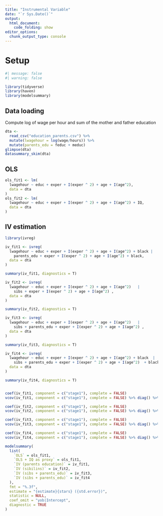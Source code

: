 ```yaml
---
title: "Instrumental Variable"
date: "`r Sys.Date()`"
output: 
  html_document:
    code_folding: show
editor_options: 
  chunk_output_type: console
---
```


# Setup

```r
#| message: false
#| warning: false

library(tidyverse)
library(haven)
library(modelsummary)

```


## Data loading

Compute log of wage per hour and sum of the mother and father education

```r
dta <-
  read_csv("education_parents.csv") %>% 
  mutate(lwagehour = log(wage/hours)) %>% 
  mutate(parents_edu = feduc + meduc)
glimpse(dta)
datasummary_skim(dta)
```

## OLS

```r
ols_fit1 <- lm(
  lwagehour ~ educ + exper + I(exper ^ 2) + age + I(age^2),
  data = dta 
)
ols_fit2 <- lm(
  lwagehour ~ educ + exper + I(exper ^ 2) + age + I(age^2) + IQ,
  data = dta 
)
```


## IV estimation

```r
library(ivreg)

iv_fit1 <- ivreg(
  lwagehour ~ educ + exper + I(exper ^ 2) + age + I(age^2) + black | 
    parents_edu + exper + I(exper ^ 2) + age + I(age^2) + black,
  data = dta 
)

summary(iv_fit1, diagnostics = T)

iv_fit2 <- ivreg(
  lwagehour ~ educ + exper + I(exper ^ 2) + age + I(age^2)   | 
    sibs + exper + I(exper ^ 2) + age + I(age^2) ,
  data = dta 
)

summary(iv_fit2, diagnostics = T)

iv_fit3 <- ivreg(
  lwagehour ~ educ + exper + I(exper ^ 2) + age + I(age^2)   | 
    sibs + parents_edu + exper + I(exper ^ 2) + age + I(age^2) ,
  data = dta 
)

summary(iv_fit3, diagnostics = T)

iv_fit4 <- ivreg(
  lwagehour ~ educ + exper + I(exper ^ 2) + age + I(age^2) + black  | 
    sibs + parents_edu + exper + I(exper ^ 2) + age + I(age^2)  + black,
  data = dta 
)

summary(iv_fit4, diagnostics = T)


coef(iv_fit1, component = c("stage1"), complete = FALSE)
vcov(iv_fit1, component = c("stage1"), complete = FALSE) %>% diag() %>% sqrt()

coef(iv_fit2, component = c("stage1"), complete = FALSE)
vcov(iv_fit2, component = c("stage1"), complete = FALSE) %>% diag() %>% sqrt()

coef(iv_fit3, component = c("stage1"), complete = FALSE)
vcov(iv_fit3, component = c("stage1"), complete = FALSE) %>% diag() %>% sqrt()

coef(iv_fit4, component = c("stage1"), complete = FALSE)
vcov(iv_fit4, component = c("stage1"), complete = FALSE) %>% diag() %>% sqrt()
```


```r
modelsummary(
  list(
    `OLS` = ols_fit1,
    `OLS + IQ as proxy` = ols_fit1,
    `IV (parents education)` = iv_fit1,
    `IV (sibilins)` = iv_fit2,
    `IV (sibs + parents_edu)` = iv_fit3,
    `IV (sibs + parents_edu)` = iv_fit4
  ),
  fmt = "%.3f",
  estimate = "{estimate}{stars} ({std.error})",
  statistic = NULL,
  coef_omit = "yob|Intercept",
  diagnostic = TRUE
)
```

